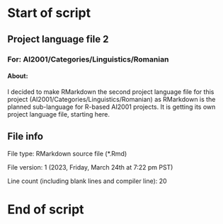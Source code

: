 # Start of script

## Project language file 2

### For: AI2001/Categories/Linguistics/Romanian

#### About:

I decided to make RMarkdown the second project language file for this project (AI2001/Categories/Linguistics/Romanian) as RMarkdown is the planned sub-language for R-based AI2001 projects. It is getting its own project language file, starting here.

## File info

File type: RMarkdown source file (*.Rmd)

File version: 1 (2023, Friday, March 24th at 7:22 pm PST)

Line count (including blank lines and compiler line): 20

# End of script
